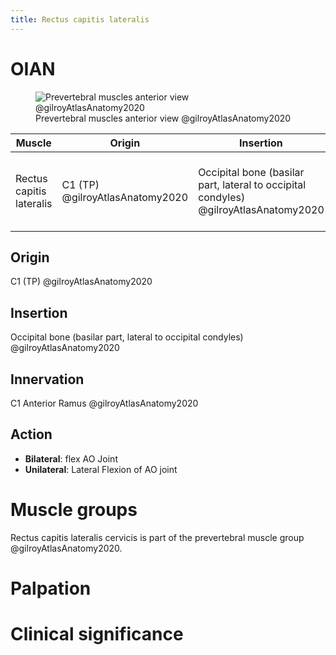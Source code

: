 ```yaml
---
title: Rectus capitis lateralis
---
```


# OIAN
![Prevertebral muscles anterior view @gilroyAtlasAnatomy2020](/Alchemy Archive/Anatomy/OIANs/images/prevertebral mm fig3.7b gilroyAtlasAnatomy2020.png){#fig-prevertebralmm_ant}

| Muscle  | Origin  | Insertion | Nerve | Action |
|--------|----------|-----------|-------|--------|
| Rectus capitis lateralis | C1 (TP) @gilroyAtlasAnatomy2020 | Occipital bone (basilar part, lateral to occipital condyles) @gilroyAtlasAnatomy2020 | C1 Anterior Ramus @gilroyAtlasAnatomy2020 | Bilaterally flexes AO Joint; Unilaterally lat flexes AO Joint |

## Origin
C1 (TP) @gilroyAtlasAnatomy2020

## Insertion
Occipital bone (basilar part, lateral to occipital condyles) @gilroyAtlasAnatomy2020

## Innervation
C1 Anterior Ramus @gilroyAtlasAnatomy2020

## Action

- **Bilateral**: flex AO Joint
- **Unilateral**: Lateral Flexion of AO joint

# Muscle groups
Rectus capitis lateralis cervicis is part of the prevertebral muscle group @gilroyAtlasAnatomy2020.

# Palpation


# Clinical significance
